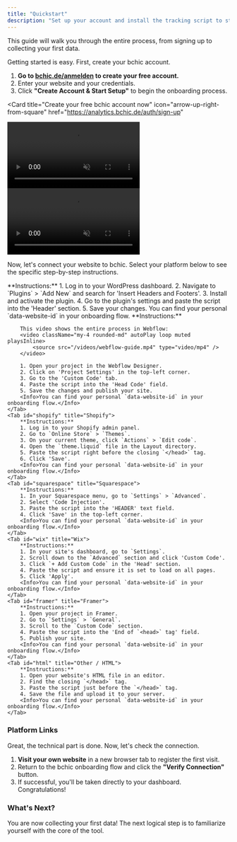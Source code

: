 ```yaml
---
title: "Quickstart"
description: "Set up your account and install the tracking script to start collecting data in under 5 minutes."
---
```


This guide will walk you through the entire process, from signing up to collecting your first data.

<Steps>
<Step title="Create Your Account">
  Getting started is easy. First, create your bchic account.

  1. **Go to [bchic.de/anmelden](https://analytics.bchic.de/auth/sign-up) to create your free account.**
  2. Enter your website and your credentials.
  3. Click **"Create Account & Start Setup"** to begin the onboarding process.

  <Card
    title="Create your free bchic account now"
    icon="arrow-up-right-from-square"
    href="https://analytics.bchic.de/auth/sign-up"
  >
  </Card>
</Step>

<Step title="Install the Tracking Script">

  <div className="block dark:hidden my-8">
    <video className="rounded-lg" autoPlay loop muted playsInline>
      <source src="/videos/onboarding.mp4" type="video/mp4" />
    </video>
  </div>
  <div className="hidden dark:block my-8">
    <video className="rounded-lg" autoPlay loop muted playsInline>
      <source src="/videos/onboarding.mp4" type="video/mp4" />
    </video>
  </div>

  Now, let's connect your website to bchic. Select your platform below to see the specific step-by-step instructions.

  <Tabs>
    <Tab id="wordpress" title="WordPress">
        **Instructions:**
        1. Log in to your WordPress dashboard.
        2. Navigate to `Plugins` > `Add New` and search for 'Insert Headers and Footers'.
        3. Install and activate the plugin.
        4. Go to the plugin's settings and paste the script into the 'Header' section.
        5. Save your changes.
        <Info>You can find your personal `data-website-id` in your onboarding flow.</Info>
    </Tab>
    <Tab id="webflow" title="Webflow">
        **Instructions:**

        This video shows the entire process in Webflow:
        <video className="my-4 rounded-md" autoPlay loop muted playsInline>
            <source src="/videos/webflow-guide.mp4" type="video/mp4" />
        </video>

        1. Open your project in the Webflow Designer.
        2. Click on 'Project Settings' in the top-left corner.
        3. Go to the 'Custom Code' tab.
        4. Paste the script into the 'Head Code' field.
        5. Save the changes and publish your site.
        <Info>You can find your personal `data-website-id` in your onboarding flow.</Info>
    </Tab>
    <Tab id="shopify" title="Shopify">
        **Instructions:**
        1. Log in to your Shopify admin panel.
        2. Go to `Online Store` > `Themes`.
        3. On your current theme, click `Actions` > `Edit code`.
        4. Open the `theme.liquid` file in the Layout directory.
        5. Paste the script right before the closing `</head>` tag.
        6. Click 'Save'.
        <Info>You can find your personal `data-website-id` in your onboarding flow.</Info>
    </Tab>
    <Tab id="squarespace" title="Squarespace">
        **Instructions:**
        1. In your Squarespace menu, go to `Settings` > `Advanced`.
        2. Select 'Code Injection'.
        3. Paste the script into the 'HEADER' text field.
        4. Click 'Save' in the top-left corner.
        <Info>You can find your personal `data-website-id` in your onboarding flow.</Info>
    </Tab>
    <Tab id="wix" title="Wix">
        **Instructions:**
        1. In your site's dashboard, go to `Settings`.
        2. Scroll down to the `Advanced` section and click 'Custom Code'.
        3. Click `+ Add Custom Code` in the 'Head' section.
        4. Paste the script and ensure it is set to load on all pages.
        5. Click 'Apply'.
        <Info>You can find your personal `data-website-id` in your onboarding flow.</Info>
    </Tab>
    <Tab id="framer" title="Framer">
        **Instructions:**
        1. Open your project in Framer.
        2. Go to `Settings` > `General`.
        3. Scroll to the `Custom Code` section.
        4. Paste the script into the 'End of `<head>` tag' field.
        5. Publish your site.
        <Info>You can find your personal `data-website-id` in your onboarding flow.</Info>
    </Tab>
    <Tab id="html" title="Other / HTML">
        **Instructions:**
        1. Open your website's HTML file in an editor.
        2. Find the closing `</head>` tag.
        3. Paste the script just before the `</head>` tag.
        4. Save the file and upload it to your server.
        <Info>You can find your personal `data-website-id` in your onboarding flow.</Info>
    </Tab>
  </Tabs>

  <h3 className="mt-12">Platform Links</h3>
  <CardGroup cols={3} className="mt-4">
    <Card title="WordPress" icon="wordpress" href="https://wordpress.com" />
    <Card title="Webflow" icon="w" href="https://webflow.com" />
    <Card title="Shopify" icon="shopify" href="https://www.shopify.com" />
    <Card title="Squarespace" icon="square" href="https://www.squarespace.com" />
    <Card title="Wix" icon="wix" href="https://www.wix.com" />
    <Card title="Framer" icon="f" href="https://www.framer.com" />
  </CardGroup>
</Step>

<Step title="Verify the Installation">
  Great, the technical part is done. Now, let's check the connection.

  1. **Visit your own website** in a new browser tab to register the first visit.
  2. Return to the bchic onboarding flow and click the **"Verify Connection"** button.
  3. If successful, you'll be taken directly to your dashboard. Congratulations!

</Step>
</Steps>

### What's Next?

You are now collecting your first data! The next logical step is to familiarize yourself with the core of the tool.